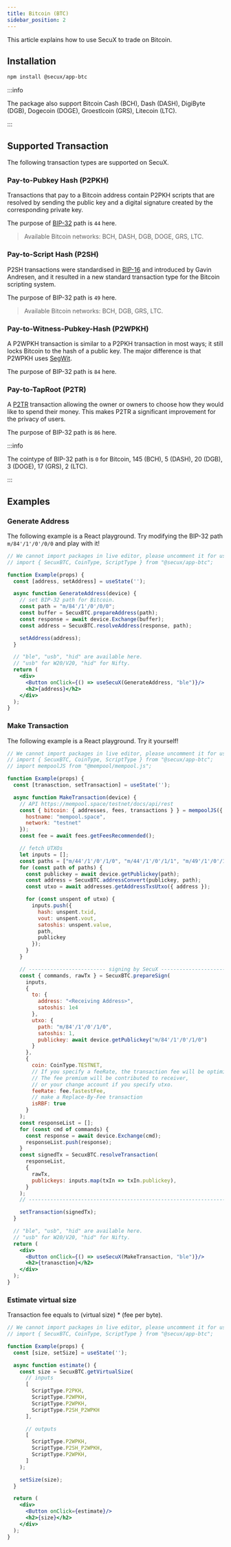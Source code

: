 ```yaml
---
title: Bitcoin (BTC)
sidebar_position: 2
---
```


This article explains how to use SecuX to trade on Bitcoin.

## Installation
```bash npm
npm install @secux/app-btc
```

:::info

The package also support Bitcoin Cash (BCH), Dash (DASH), DigiByte (DGB), Dogecoin (DOGE), Groestlcoin (GRS), Litecoin (LTC).

:::

## Supported Transaction
The following transaction types are supported on SecuX.

### Pay-to-Pubkey Hash (P2PKH)
Transactions that pay to a Bitcoin address contain P2PKH scripts that are resolved by sending the public key and a digital signature created by the corresponding private key.

The purpose of [BIP-32](https://github.com/Bitcoin/bips/blob/master/bip-0044.mediawiki) path is `44` here.

> Available Bitcoin networks: BCH, DASH, DGB, DOGE, GRS, LTC.

### Pay-to-Script Hash (P2SH)
P2SH transactions were standardised in [BIP-16](https://github.com/Bitcoin/bips/blob/master/bip-0016.mediawiki) and introduced by Gavin Andresen, and it resulted in a new standard transaction type for the Bitcoin scripting system. 

The purpose of BIP-32 path is `49` here.

> Available Bitcoin networks: BCH, DGB, GRS, LTC.

### Pay-to-Witness-Pubkey-Hash (P2WPKH)
A P2WPKH transaction is similar to a P2PKH transaction in most ways; it still locks Bitcoin to the hash of a public key. The major difference is that P2WPKH uses [SegWit](https://github.com/Bitcoin/bips/blob/master/bip-0141.mediawiki).

The purpose of BIP-32 path is `84` here.

### Pay-to-TapRoot (P2TR)
A [P2TR](https://github.com/bitcoin/bips/blob/master/bip-0341.mediawiki) transaction allowing the owner or owners to choose how they would like to spend their money. This makes P2TR a significant improvement for the privacy of users.

The purpose of BIP-32 path is `86` here.

:::info

The cointype of BIP-32 path is `0` for Bitcoin, 145 (BCH), 5 (DASH), 20 (DGB), 3 (DOGE), 17 (GRS), 2 (LTC).

:::

## Examples

### Generate Address
The following example is a React playground. Try modifying the BIP-32 path `m/84'/1'/0'/0/0` and play with it!
```jsx live
// We cannot import packages in live editor, please uncomment it for use.
// import { SecuxBTC, CoinType, ScriptType } from "@secux/app-btc";

function Example(props) {
  const [address, setAddress] = useState('');

  async function GenerateAddress(device) {
    // set BIP-32 path for Bitcoin.
    const path = "m/84'/1'/0'/0/0";
    const buffer = SecuxBTC.prepareAddress(path);
    const response = await device.Exchange(buffer);
    const address = SecuxBTC.resolveAddress(response, path);

    setAddress(address);
  }

  // "ble", "usb", "hid" are available here.
  // "usb" for W20/V20, "hid" for Nifty.
  return (
    <div>
      <Button onClick={() => useSecuX(GenerateAddress, "ble")}/>
      <h2>{address}</h2>
    </div>
  );
}
```

### Make Transaction
The following example is a React playground. Try it yourself!
```jsx live
// We cannot import packages in live editor, please uncomment it for use.
// import { SecuxBTC, CoinType, ScriptType } from "@secux/app-btc";
// import mempoolJS from "@mempool/mempool.js";

function Example(props) {
  const [tranasction, setTransaction] = useState('');

  async function MakeTransaction(device) {
    // API https://mempool.space/testnet/docs/api/rest
    const { bitcoin: { addresses, fees, transactions } } = mempoolJS({
      hostname: "mempool.space",
      network: "testnet"
    });
    const fee = await fees.getFeesRecommended();

    // fetch UTXOs
    let inputs = [];
    const paths = ["m/44'/1'/0'/1/0", "m/44'/1'/0'/1/1", "m/49'/1'/0'/1/0"];
    for (const path of paths) {
      const publickey = await device.getPublickey(path);
      const address = SecuxBTC.addressConvert(publickey, path);
      const utxo = await addresses.getAddressTxsUtxo({ address });

      for (const unspent of utxo) {
        inputs.push({
          hash: unspent.txid,
          vout: unspent.vout,
          satoshis: unspent.value,
          path,
          publickey
        });
      }
    }

    // ------------------------- signing by SecuX -------------------------
    const { commands, rawTx } = SecuxBTC.prepareSign(
      inputs,
      {
        to: {
          address: "<Receiving Address>",
          satoshis: 1e4
        },
        utxo: {
          path: "m/84'/1'/0'/1/0",
          satoshis: 1,
          publickey: await device.getPublickey("m/84'/1'/0'/1/0")
        }
      },
      {
        coin: CoinType.TESTNET,
        // If you specify a feeRate, the transaction fee will be optimized.
        // The fee premium will be contributed to receiver,
        // or your change account if you specify utxo.
        feeRate: fee.fastestFee,
        // make a Replace-By-Fee transaction
        isRBF: true
      }
    );
    const responseList = [];
    for (const cmd of commands) {
      const response = await device.Exchange(cmd);
      responseList.push(response);
    }
    const signedTx = SecuxBTC.resolveTransaction(
      responseList, 
      {
        rawTx,
        publickeys: inputs.map(txIn => txIn.publickey),
      }
    );
    // --------------------------------------------------------------------

    setTransaction(signedTx);
  }

  // "ble", "usb", "hid" are available here.
  // "usb" for W20/V20, "hid" for Nifty.
  return (
    <div>
      <Button onClick={() => useSecuX(MakeTransaction, "ble")}/>
      <h2>{tranasction}</h2>
    </div>
  );
}
```

### Estimate virtual size
Transaction fee equals to (virtual size) * (fee per byte). 
```jsx live
// We cannot import packages in live editor, please uncomment it for use.
// import { SecuxBTC, CoinType, ScriptType } from "@secux/app-btc";

function Example(props) {
  const [size, setSize] = useState('');

  async function estimate() {
    const size = SecuxBTC.getVirtualSize(
      // inputs
      [
        ScriptType.P2PKH,
        ScriptType.P2WPKH,
        ScriptType.P2WPKH,
        ScriptType.P2SH_P2WPKH
      ],

      // outputs
      [
        ScriptType.P2WPKH,
        ScriptType.P2SH_P2WPKH,
        ScriptType.P2WPKH,
      ]
    );

    setSize(size);
  }

  return (
    <div>
      <Button onClick={estimate}/>
      <h2>{size}</h2>
    </div>
  );
}
```
